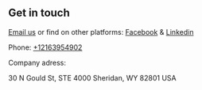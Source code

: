 ## Get in touch

[Email us](darkwinddev@gmail.com) or find on other platforms: [Facebook](https://www.facebook.com/gmoneyapp/) & [Linkedin](https://www.linkedin.com/company/gmoney)

Phone: [+12163954902](tel:+12163954902)

Company adress:

30 N Gould St, STE 4000
Sheridan, WY 82801
USA